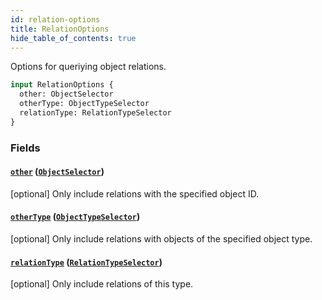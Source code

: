```yaml
---
id: relation-options
title: RelationOptions
hide_table_of_contents: true
---
```



Options for queriying object relations.

```graphql
input RelationOptions {
  other: ObjectSelector
  otherType: ObjectTypeSelector
  relationType: RelationTypeSelector
}
```


### Fields

#### [`other`](#) ([`ObjectSelector`](/schema/inputs/object-selector))

[optional] Only include relations with the specified object ID.


#### [`otherType`](#) ([`ObjectTypeSelector`](/schema/inputs/object-type-selector))

[optional] Only include relations with objects of the specified object type.


#### [`relationType`](#) ([`RelationTypeSelector`](/schema/inputs/relation-type-selector))

[optional] Only include relations of this type.




